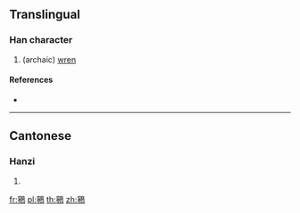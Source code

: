 {{character info/new}}
==Translingual==

===Han character===
{{Han char|rn=196|rad=鳥|as=14|sn=25|four=37227|canj=JNHAF|ids=⿰寧鳥}}

# (archaic) [[wren]]

====References====
* {{Han ref|kx=1503.170|dkj=47422|dj=2032.300|hdz=74668.130|uh=9E0B|ud=40459|bh=F95D|bd=63837}}

----

==Cantonese==

===Hanzi===
{{yue-hanzi|jyut=[[ning4]]|y=ning4|sim=𫛢}}

# {{defn|lang=yue|sort=鳥14}}

[[fr:鸋]]
[[pl:鸋]]
[[th:鸋]]
[[zh:鸋]]